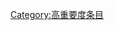 {{catmore1|[[Wikipedia:鱼类专题|Wikipedia:鱼类专题]]}}
{{Articles by Importance|topic=鱼类|project=鱼类|format=TOC}}
{{emptycat}}

[[Category:高重要度条目|Category:高重要度条目]]